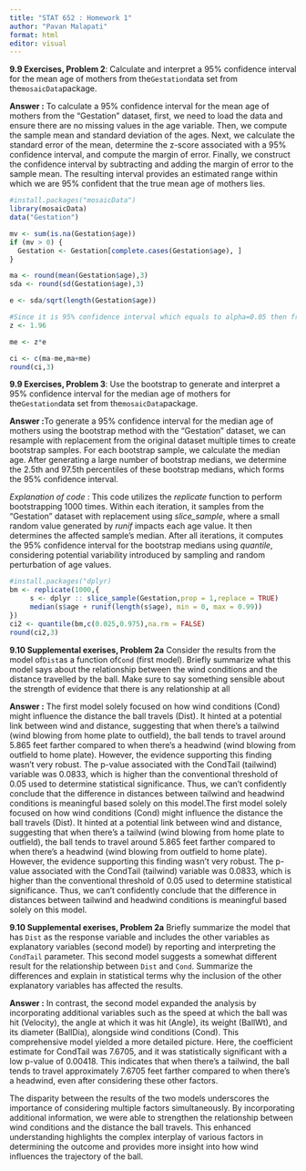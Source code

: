 ---
title: "STAT 652 : Homework 1"
author: "Pavan Malapati"
format: html
editor: visual
---

**9.9 Exercises, Problem 2**: Calculate and interpret a 95% confidence interval for the mean age of mothers from the`Gestation`data set from the`mosaicData`package.

**Answer :** To calculate a 95% confidence interval for the mean age of mothers from the "Gestation" dataset, first, we need to load the data and ensure there are no missing values in the age variable. Then, we compute the sample mean and standard deviation of the ages. Next, we calculate the standard error of the mean, determine the z-score associated with a 95% confidence interval, and compute the margin of error. Finally, we construct the confidence interval by subtracting and adding the margin of error to the sample mean. The resulting interval provides an estimated range within which we are 95% confident that the true mean age of mothers lies.
```{r}
#install.packages("mosaicData")
library(mosaicData)
data("Gestation")

mv <- sum(is.na(Gestation$age))
if (mv > 0) {
  Gestation <- Gestation[complete.cases(Gestation$age), ]
}

ma <- round(mean(Gestation$age),3)
sda <- round(sd(Gestation$age),3)

e <- sda/sqrt(length(Gestation$age))

#Since it is 95% confidence interval which equals to alpha=0.05 then from the normality table
z <- 1.96

me <- z*e

ci <- c(ma-me,ma+me)
round(ci,3)
```

**9.9 Exercises, Problem 3**: Use the bootstrap to generate and interpret a 95% confidence interval for the median age of mothers for the`Gestation`data set from the`mosaicData`package.

**Answer :**To generate a 95% confidence interval for the median age of mothers using the bootstrap method with the "Gestation" dataset, we can resample with replacement from the original dataset multiple times to create bootstrap samples. For each bootstrap sample, we calculate the median age. After generating a large number of bootstrap medians, we determine the 2.5th and 97.5th percentiles of these bootstrap medians, which forms the 95% confidence interval. 

*Explanation of code* : This code utilizes the *replicate* function to perform bootstrapping 1000 times. Within each iteration, it samples from the "Gestation" dataset with replacement using *slice_sample*, where a small random value generated by *runif* impacts each age value. It then determines the affected sample's median. After all iterations, it computes the 95% confidence interval for the bootstrap medians using *quantile*, considering potential variability introduced by sampling and random perturbation of age values.
```{r}
#install.packages("dplyr)
bm <- replicate(1000,{
     s <- dplyr :: slice_sample(Gestation,prop = 1,replace = TRUE)
     median(s$age + runif(length(s$age), min = 0, max = 0.99))
})
ci2 <- quantile(bm,c(0.025,0.975),na.rm = FALSE)                     
round(ci2,3)    
```

**9.10 Supplemental exerises, Problem 2a** Consider the results from the model of`Dist`as a function of`Cond` (first model). Briefly summarize what this model says about the relationship between the wind conditions and the distance travelled by the ball. Make sure to say something sensible about the strength of evidence that there is any relationship at all

**Answer :** The first model solely focused on how wind conditions (Cond) might influence the distance the ball travels (Dist). It hinted at a potential link between wind and distance, suggesting that when there's a tailwind (wind blowing from home plate to outfield), the ball tends to travel around 5.865 feet farther compared to when there's a headwind (wind blowing from outfield to home plate). However, the evidence supporting this finding wasn't very robust. The p-value associated with the CondTail (tailwind) variable was 0.0833, which is higher than the conventional threshold of 0.05 used to determine statistical significance. Thus, we can't confidently conclude that the difference in distances between tailwind and headwind conditions is meaningful based solely on this model.The first model solely focused on how wind conditions (Cond) might influence the distance the ball travels (Dist). It hinted at a potential link between wind and distance, suggesting that when there's a tailwind (wind blowing from home plate to outfield), the ball tends to travel around 5.865 feet farther compared to when there's a headwind (wind blowing from outfield to home plate). However, the evidence supporting this finding wasn't very robust. The p-value associated with the CondTail (tailwind) variable was 0.0833, which is higher than the conventional threshold of 0.05 used to determine statistical significance. Thus, we can't confidently conclude that the difference in distances between tailwind and headwind conditions is meaningful based solely on this model.

**9.10 Supplemental exerises, Problem 2a** Briefly summarize the model that has `Dist` as the response variable and includes the other variables as explanatory variables (second model) by reporting and interpreting the `CondTail` parameter. This second model suggests a somewhat different result for the relationship between `Dist` and `Cond`. Summarize the differences and explain in statistical terms why the inclusion of the other explanatory variables has affected the results.

**Answer :** In contrast, the second model expanded the analysis by incorporating additional variables such as the speed at which the ball was hit (Velocity), the angle at which it was hit (Angle), its weight (BallWt), and its diameter (BallDia), alongside wind conditions (Cond). This comprehensive model yielded a more detailed picture. Here, the coefficient estimate for CondTail was 7.6705, and it was statistically significant with a low p-value of 0.00418. This indicates that when there's a tailwind, the ball tends to travel approximately 7.6705 feet farther compared to when there's a headwind, even after considering these other factors.

The disparity between the results of the two models underscores the importance of considering multiple factors simultaneously. By incorporating additional information, we were able to strengthen the relationship between wind conditions and the distance the ball travels. This enhanced understanding highlights the complex interplay of various factors in determining the outcome and provides more insight into how wind influences the trajectory of the ball.
